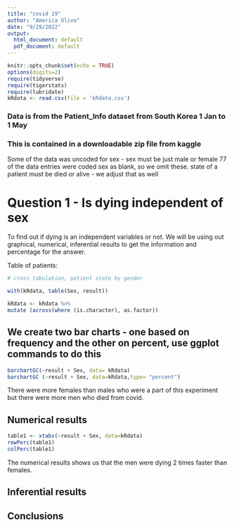 ```yaml
---
title: "covid 19"
author: "America Olivo"
date: "9/29/2022"
output:
  html_document: default
  pdf_document: default
---
```


```r
knitr::opts_chunk$set(echo = TRUE)
options(digits=2)
require(tidyverse)
require(tigerstats)
require(lubridate)
kRdata <- read.csv(file = 'kRdata.csv')
```
### Data is from the Patient_Info dataset from South Korea 1 Jan to 1 May 
### This is contained in a downloadable zip file from kaggle

Some of the data was uncoded for sex - sex must be just male or female
77 of the data entries were coded sex  as blank, so we omit these.
state of a patient must be died or alive - we adjust that as well   
  
# Question 1 - Is dying independent of sex
To find out if dying is an independent variables or not. We will be using out graphical, numerical, inferential results to get the information and percentage for the answer. 


Table of patients:
```r

# cross tabulation, patient state by gender

with(kRdata, table(Sex, result))

```
``` r
kRdata <- kRdata %>%
mutate (across(where (is.character), as.factor))
```

## We create two bar charts - one based on frequency and the other on percent, use ggplot commands to do this
``` r
barchartGC(~result + Sex, data= kRdata)
barchartGC (~result + Sex, data=kRdata,type= "percent")
```


There were more females than males who were a part of this experiment but there were more men who died from covid. 
  
## Numerical results

```r
table1 <- xtabs(~result + Sex, data=kRdata)
rowPerc(table1)
colPerc(table1)
```

The numerical results shows us that the men were dying 2 times faster than females. 

## Inferential results 




## Conclusions

